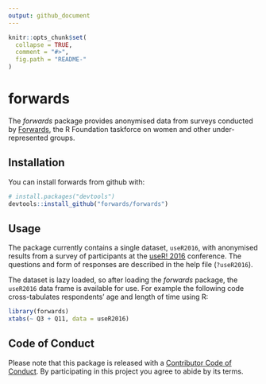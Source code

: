 ```yaml
---
output: github_document
---
```


<!-- README.md is generated from README.Rmd. Please edit that file -->

```r
knitr::opts_chunk$set(
  collapse = TRUE,
  comment = "#>",
  fig.path = "README-"
)
```

# forwards

The *forwards* package provides anonymised data from surveys conducted by [Forwards](http://forwards.github.io/), the R Foundation taskforce on women and other under-represented groups.

## Installation

You can install forwards from github with:

```r
# install.packages("devtools")
devtools::install_github("forwards/forwards")
```

## Usage

The package currently contains a single dataset, `useR2016`, with anonymised results from a survey of participants at the [useR! 2016](http://user2016.org/) conference. The questions and form of responses are described in the help file (`?useR2016`).

The dataset is lazy loaded, so after loading the *forwards* package, the `useR2016` data frame is available for use. For example the following code cross-tabulates respondents' age and length of time using R:

```r
library(forwards)
xtabs(~ Q3 + Q11, data = useR2016)
```

## Code of Conduct

Please note that this package is released with a [Contributor Code of Conduct](CONDUCT.md). By participating in this project you agree to abide by its terms.
